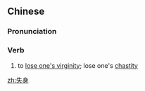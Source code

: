 ==Chinese==
{{zh-forms}}

===Pronunciation===
{{zh-pron
|m=shīshēn
|c=sat1 san1
|mn=sit-sin
|cat=v
}}

===Verb===
{{zh-verb}}

# {{lb|zh|of a woman}} to [[lose one's virginity]]; lose one's [[chastity]]

[[zh:失身]]